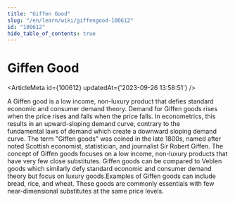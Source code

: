 ```yaml
---
title: "Giffen Good"
slug: "/en/learn/wiki/giffengood-100612"
id: "100612"
hide_table_of_contents: true
---
```



# Giffen Good

<ArticleMeta id={100612} updatedAt={'2023-09-26 13:58:51'} />
<div className='border-solid border-b border-t-0 my-4 border-[var(--ifm-color-gray-300)]' />

A Giffen good is a low income, non-luxury product that defies standard economic and consumer demand theory. Demand for Giffen goods rises when the price rises and falls when the price falls. In econometrics, this results in an upward-sloping demand curve, contrary to the fundamental laws of demand which create a downward sloping demand curve. The term "Giffen goods" was coined in the late 1800s, named after noted Scottish economist, statistician, and journalist Sir Robert Giffen. The concept of Giffen goods focuses on a low income, non-luxury products that have very few close substitutes. Giffen goods can be compared to Veblen goods which similarly defy standard economic and consumer demand theory but focus on luxury goods.Examples of Giffen goods can include bread, rice, and wheat. These goods are commonly essentials with few near-dimensional substitutes at the same price levels.
